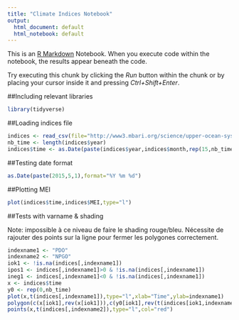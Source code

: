 ```yaml
---
title: "Climate Indices Notebook"
output:
  html_document: default
  html_notebook: default
---
```


This is an [R Markdown](http://rmarkdown.rstudio.com) Notebook. When you execute code within the notebook, the results appear beneath the code. 

Try executing this chunk by clicking the *Run* button within the chunk or by placing your cursor inside it and pressing *Ctrl+Shift+Enter*. 

##Including relevant libraries

```r
library(tidyverse)
```

##Loading indices file
```r
indices <- read_csv(file="http://www3.mbari.org/science/upper-ocean-systems/biological-oceanography/GlobalModes/climate_indices.csv",comment="%")
nb_time <- length(indices$year)
indices$time <- as.Date(paste(indices$year,indices$month,rep(15,nb_time)),format="%Y %m %d")
```

##Testing date format
```r
as.Date(paste(2015,5,1),format="%Y %m %d")
```


##Plotting MEI

```r
plot(indices$time,indices$MEI,type="l")
```


##Tests with varname & shading

Note: impossible à ce niveau de faire le shading rouge/bleu. Nécessite de rajouter des points sur la ligne pour fermer les polygones correctement.

```r
indexname1 <- "PDO"
indexname2 <- "NPGO"
iok1 <- !is.na(indices[,indexname1])
ipos1 <- indices[,indexname1]>0 & !is.na(indices[,indexname1])
ineg1 <- indices[,indexname1]<0 & !is.na(indices[,indexname1])
x <- indices$time
y0 <- rep(0,nb_time)
plot(x,t(indices[,indexname1]),type="l",xlab="Time",ylab=indexname1)
polygon(c(x[iok1],rev(x[iok1])),c(y0[iok1],rev(t(indices[iok1,indexname1]))),col="skyblue")
points(x,t(indices[,indexname2]),type="l",col="red")
```

